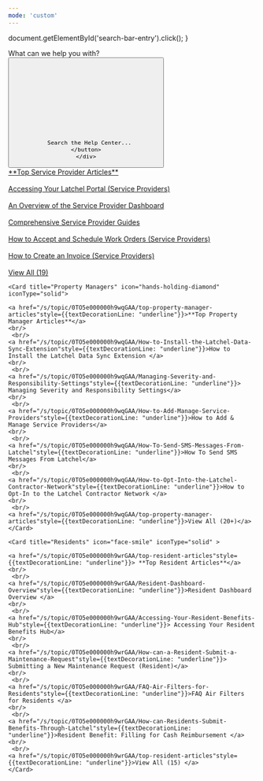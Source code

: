 ---
mode: 'custom'
---

  document.getElementById('search-bar-entry').click();
}

<div className="relative w-full flex items-center justify-center" style={{ height: '20rem', overflow: 'hidden'}}>
  <div className="absolute inset-0 bg-primary dark:bg-primary-light" style={{opacity: 0.05 }}></div>
  <div style={{ position: 'absolute', textAlign: 'center', padding: '0 1rem' }}>
    <div
      className="text-gray-900 dark:text-gray-200"
      style={{
       fontWeight: '600',
       fontSize: '28px',
       margin: '0',
      }}
    >
      What can we help you with?
    </div>
    <div className="flex items-center justify-center">
    <button
      type="button"
      className="hidden w-full lg:flex items-center text-sm leading-6 rounded-lg py-1.5 pl-2.5 pr-3 shadow-sm text-gray-400 dark:text-white/50 bg-background-light dark:bg-background-dark dark:brightness-[1.1] dark:ring-1 dark:hover:brightness-[1.25] ring-1 ring-gray-400/20 hover:ring-gray-600/25 dark:ring-gray-600/30 dark:hover:ring-gray-500/30 focus:outline-primary"
      id="home-search-entry"
      style={{
        marginTop: '2rem',
        maxWidth: '28rem',
      }}
      onClick={openSearch}
    >
      <svg
        className="h-4 w-4 ml-1.5 mr-3 flex-none bg-gray-500 hover:bg-gray-600 dark:bg-white/50 dark:hover:bg-white/70"
        style={{
         maskImage:
           'url("https://mintlify.b-cdn.net/v6.5.1/solid/magnifying-glass.svg")',
         maskRepeat: 'no-repeat',
         maskPosition: 'center center',
        }}
      />

      Search the Help Center...
    </button>
    </div>
  </div>
</div>

<div
  style={{marginTop: '2rem', marginBottom: '8rem', maxWidth: '70rem', marginLeft: 'auto',
   marginRight: 'auto', paddingLeft: '1.25rem',
   paddingRight: '1.25rem' }}
>
  <CardGroup cols={3}>
    <Card title="Service Providers" icon="wrench" iconType="solid" >
    <a href="/s/topic/0TO5e000000h9wpGAA/top-service-provider-articles" style={{textDecorationLine: "underline"}}>**Top Service Provider Articles**</a>
  <br/>
  <br/>
    <a href="/s/topic/0TO5e000000h9wpGAA/Accessing-your-Latchel-portal"style={{textDecorationLine: "underline"}}>Accessing Your Latchel Portal (Service Providers)</a>
  <br/>
   <br/>
    <a href="/s/topic/0TO5e000000h9wpGAA/An-Overview-of-the-Service-Provider-Log-In-Dashboard"style={{textDecorationLine: "underline"}}>An Overview of the Service Provider Dashboard</a>
  <br/>
   <br/>
    <a href="/s/topic/0TO5e000000h9wpGAA/Comprehensive-Service-Provider-Guides"style={{textDecorationLine: "underline"}}>Comprehensive Service Provider Guides</a>
  <br/>
   <br/>
    <a href="/s/topic/0TO5e000000h9wpGAA/How-to-Accept-and-Schedule-Work-Orders"style={{textDecorationLine: "underline"}}>How to Accept and Schedule Work Orders (Service Providers)</a>
  <br/>
   <br/>
    <a href="/s/topic/0TO5e000000h9wpGAA/How-to-Create-an-Invoice"style={{textDecorationLine: "underline"}}>How to Create an Invoice (Service Providers)</a>
  <br/>
   <br/>
    <a href="/s/topic/0TO5e000000h9wpGAA/top-service-provider-articles"style={{textDecorationLine: "underline"}}>View All (19)</a>
    </Card>

    <Card title="Property Managers" icon="hands-holding-diamond" iconType="solid">

    <a href="/s/topic/0TO5e000000h9wqGAA/top-property-manager-articles"style={{textDecorationLine: "underline"}}>**Top Property Manager Articles**</a>
    <br/>
     <br/>
    <a href="/s/topic/0TO5e000000h9wqGAA/How-to-Install-the-Latchel-Data-Sync-Extension"style={{textDecorationLine: "underline"}}>How to Install the Latchel Data Sync Extension </a>
    <br/>
     <br/>
    <a href="/s/topic/0TO5e000000h9wqGAA/Managing-Severity-and-Responsibility-Settings"style={{textDecorationLine: "underline"}}> Managing Severity and Responsibility Settings</a>
    <br/>
     <br/>
    <a href="/s/topic/0TO5e000000h9wqGAA/How-to-Add-Manage-Service-Providers"style={{textDecorationLine: "underline"}}>How to Add & Manage Service Providers</a>
    <br/>
     <br/>
    <a href="/s/topic/0TO5e000000h9wqGAA/How-To-Send-SMS-Messages-From-Latchel"style={{textDecorationLine: "underline"}}>How To Send SMS Messages From Latchel</a>
    <br/>
     <br/>
    <a href="/s/topic/0TO5e000000h9wqGAA/How-to-Opt-Into-the-Latchel-Contractor-Network"style={{textDecorationLine: "underline"}}>How to Opt-In to the Latchel Contractor Network </a>
    <br/>
     <br/>
    <a href="/s/topic/0TO5e000000h9wqGAA/top-property-manager-articles"style={{textDecorationLine: "underline"}}>View All (20+)</a>
    </Card>

    <Card title="Residents" icon="face-smile" iconType="solid" >

    <a href="/s/topic/0TO5e000000h9wrGAA/top-resident-articles"style={{textDecorationLine: "underline"}}> **Top Resident Articles**</a>
    <br/>
     <br/>
    <a href="/s/topic/0TO5e000000h9wrGAA/Resident-Dashboard-Overview"style={{textDecorationLine: "underline"}}>Resident Dashboard Overview </a>
    <br/>
     <br/>
    <a href="/s/topic/0TO5e000000h9wrGAA/Accessing-Your-Resident-Benefits-Hub"style={{textDecorationLine: "underline"}}> Accessing Your Resident Benefits Hub</a>
    <br/>
     <br/>
    <a href="/s/topic/0TO5e000000h9wrGAA/How-can-a-Resident-Submit-a-Maintenance-Request"style={{textDecorationLine: "underline"}}> Submitting a New Maintenance Request (Resident)</a>
    <br/>
     <br/>
    <a href="/s/topic/0TO5e000000h9wrGAA/FAQ-Air-Filters-for-Residents"style={{textDecorationLine: "underline"}}>FAQ Air Filters for Residents </a>
    <br/>
     <br/>
    <a href="/s/topic/0TO5e000000h9wrGAA/How-can-Residents-Submit-Benefits-Through-Latchel"style={{textDecorationLine: "underline"}}>Resident Benefit: Filling for Cash Reimbursement </a>
    <br/>
     <br/>
    <a href="/s/topic/0TO5e000000h9wrGAA/top-resident-articles"style={{textDecorationLine: "underline"}}>View All (15) </a>
    </Card>
  </CardGroup>

  <br/>

</div>


